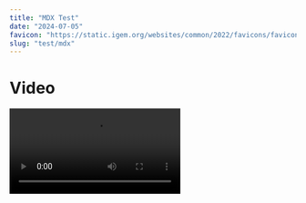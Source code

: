 ---
title: "MDX Test"
date: "2024-07-05"
favicon: "https://static.igem.org/websites/common/2022/favicons/favicon.svg"
slug: "test/mdx"
---

# Video

<Video src="https://video.igem.org/videos/embed/426c83d7-d298-400e-b534-bddecd176aab" />

# PDF

<PDF src="https://static.igem.wiki/teams/4594/wiki/ihp-static/hp-word1.pdf" />

# Audio

<Audio src="https://ia801307.us.archive.org/20/items/file_example_mp3_700kb_202403/file_example_MP3_700KB.mp3" />

# Image

<Image src="https://static.igem.wiki/teams/5174/test/hula-loop-octodex-gif.webp" />

<Image src="https://static.igem.wiki/teams/5174/icons/main-logo.svg" />

# Plotly.js



<Plot {...data_1} />

<Plot {...data_2} />

<Plot {...data_3} />

<Plot {...data_4} />
